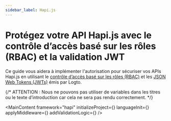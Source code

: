 ```yaml
---
sidebar_label: Hapi.js
---
```




# Protégez votre API Hapi.js avec le contrôle d’accès basé sur les rôles (RBAC) et la validation JWT

Ce guide vous aidera à implémenter l'autorisation pour sécuriser vos APIs Hapi.js en utilisant le [contrôle d’accès basé sur les rôles (RBAC)](/authorization/role-based-access-control) et les [JSON Web Tokens (JWTs)](https://auth.wiki/jwt) émis par Logto.

{/* ATTENTION : Nous ne pouvons pas utiliser de variables dans les titres ou le texte d’introduction car cela ne sera pas rendu correctement. */}

<MainContent
  framework="hapi"
  initializeProject={<InitProject />}
  languageInit={<Init />}
  applyMiddleware={<ApplyMiddleware />}
  addValidationLogic={<AddValidationLogic framework="hapi" />}
/>
